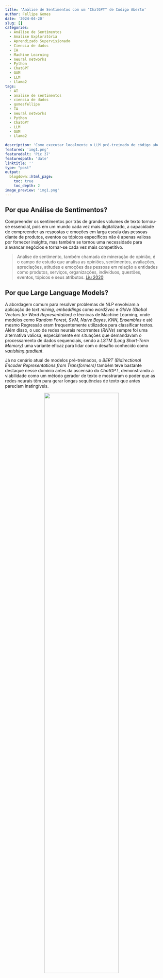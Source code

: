 ```yaml
---
title: 'Análise de Sentimentos com um "ChatGPT" de Código Aberto'
author: Fellipe Gomes
date: '2024-04-20'
slug: []
categories:
  - Análise de Sentimentos
  - Analise Exploratória
  - Aprendizado Supervisionado
  - Ciencia de dados
  - IA
  - Machine Learning
  - neural networks
  - Python
  - ChatGPT
  - GAM
  - LLM
  - Llama2
tags:
  - AI
  - analise de sentimentos
  - ciencia de dados
  - gomesfellipe
  - IA
  - neural networks
  - Python
  - ChatGPT
  - LLM
  - GAM
  - Llama2
  
description: 'Como executar localmente o LLM pré-treinado de código aberto Llama2 para realizar uma análise de sentimentos em Python'
featured: 'img1.png'
featuredalt: 'Pic 37'
featuredpath: 'date'
linktitle: ''
type: "post" 
output: 
  blogdown::html_page:
    toc: true
    toc_depth: 2 
image_preview: 'img1.png' 
---
```

 
<meta name="image" property="og:image" content="https://gomesfellipe.github.io/img/2024/04/img1.png">
 
<style>
.column4 {
  float: left;
  width: 33%;
  padding: 10px;
}

.column8 {
  float: left;
  width: 66%;
  padding: 10px;
}

.column6 {
  float: left;
  width: 50%;
  padding: 10px;
}

.row:after {
  content: "";
  display: table;
  clear: both;
}
</style>

## Por que Análise de Sentimentos?

Compreender os sentimentos por trás de grandes volumes de texto tornou-se essencial, pois em um mundo cada vez mais digitalizado, a capacidade de compreender as respostas e emoções em larga escala das pessoas diante de produtos, eventos ou tópicos específicos não é apenas valiosa por fornecer insights, mas também se tornou uma necessidade para alavancar negócios e tornar-se cada vez mais competitivo.

> Análise de sentimento, também chamada de mineração de opinião, é o campo de estudo que analisa as opiniões, sentimentos, avaliações, apreciações, atitudes e emoções das pessoas em relação a entidades como produtos, serviços, organizações, indivíduos, questões, eventos, tópicos e seus atributos. [Liu 2020](https://www.cambridge.org/de/universitypress/subjects/computer-science/artificial-intelligence-and-natural-language-processing/sentiment-analysis-mining-opinions-sentiments-and-emotions-2nd-edition?format=HB&isbn=9781108486378)

## Por que Large Language Models?

A abordagem comum para resolver problemas de NLP envolviam a aplicação de *text mining*, *embeddings* como *word2vec* e *GloVe (Global Vectors for Word Representation)* e técnicas de Machine Learning, onde modelos como *Random Forest*, *SVM*, *Naive Bayes*, *KNN*, *Ensembles* e até mesmo Regressão eram frequentemente utilizados para classificar textos. Além disso, o uso de redes neurais recorrentes (*RNNs*) sempre foi uma alternativa valiosa, especialmente em situações que demandavam o processamento de dados sequenciais, sendo a *LSTM (Long Short-Term Memory)* uma variante eficaz para lidar com o desafio conhecido como [*vanishing gradient*](https://en.wikipedia.org/wiki/Vanishing_gradient_problem). 

Já no cenário atual de modelos pré-treinados, o *BERT (Bidirectional Encoder Representations from Transformers)* também teve bastante destaque nesse domínio antes da ascensão do *ChatGPT*, demonstrando a viabilidade como um método gerador de texto e mostraram o poder que as redes neurais têm para gerar longas sequências de texto que antes pareciam inatingíveis.

<center> 

![](/post/2024-04-20-sentiment-analysis-llama2/parameters_transformer_based_language_models.png){width=70%}</br>
<small>[GPT-3 supera seus antecessores em termos de contagem de parâmetros](https://www.techtarget.com/searchenterpriseai/definition/GPT-3)</small>

</center>

Embora já existam há algum tempo, os *LLMs* ganharam a mídia através do *ChatGPT*, interface de chat da OpenAI para modelos LLM GPT-3 lançado em 2020, com 175 milhões de parâmetros, que já teve uma série de avanços significativos nos últimos anos como seu irmão maior, o GPT-4 lançado em 2023 conta com incríveis 100 **trílhões** de parâmetros. 

<center>

![](/post/2024-04-20-sentiment-analysis-llama2/comparison-between-GPT-3-and-GPT-4.png){width=50%}</br>
<small>[The comparison between GPT-3 and GPT-4 based on the number of parameters used in their architecture](https://www.techtarget.com/searchenterpriseai/definition/GPT-3)</small>

</center>

Modelos com mais de 100 bilhões de parâmetros já podem ser considerados muito grandes, com conhecimento mundial muito rico. Esses modelos maiores conseguem "aprender" ainda mais informações sobre muitas coisas sobre fisica, filosofia, ciência, programação, etc sendo cada vez mais úteis para ajudar em tarefas que envolvam conhecimento profundo ou raciocinio complexo, sendo um bom "parceiro" para brainstorming. 

<div class="w3-panel w3-pale-red w3-border">
&nbsp; **⚠️ Atenção!** </br>
Afirmar que maiores modelos são sempre melhores não é verdade. O tempo de processamento, latência e o custo também irão aumentar, por isso [abordagens alternativas](https://medium.com/@masteringllm/mistral-7b-is-187x-cheaper-compared-to-gpt-4-b8e5ee1c9fc2) também devem ser consideradas.
</div>

### Como funcionam os LLMs?

Os *LLMs* são modelos de *Machine Learning* que usam algoritmos de *Deep Learning* para processar e compreender a linguagem natural, gerando texto de maneira eficaz. Esses modelos são treinados com grandes volumes de dados da internet, adquirindo a capacidade de identificar padrões na composição de palavras e frases. A idéia básica por trás desses modelos é que são capazes de gerar texto prevendo repetidamente a próxima palavra oferecendo resultados rápidos e diversas aplicações práticas em várias áreas

#### Aplicações

Diferentemente de uma ferramenta de busca como o Google, o ChatGPT não recupera informações, mas cria frases e textos completos em tempo real com base no processamento de um imenso volume de dados, veja alguns exemplos de uso para diferentes tarefas:

<div class="row">
<div class="column4"> 

##### ✍️ **Escrita:**

- Colaboração em brainstorming, sugerindo nomes;
- Elaboração de templates para comunicados e e-mails;
- Tradução automática.

</div> 

<div class="column4"> 

##### 📖 **Leitura**:

- Revisão de textos;
- Sumarização de artigos extensos;
- Análise de sentimentos, possibilitando a criação de dashboards para acompnhamento ao longo do tempo.

</div> 

<div class="column4"> 

##### 💬 **Conversa**: 

- Diálogos e aconselhamentos;
- Coaching de carreira;
- Planejamento de viagens;
Sugestões de receitas;
- Conversação interativa com documentos PDF;
- Atendimento ao cliente;
- Realização de pedidos.

</div> 

</div>

## O que faremos aqui?

Nosso objetivo aqui é realizar uma análise de sentimentos para classificar sentenças como positivas ou negativas utilizando algum LLM pré-treinado. Embora a OpenAI já tenha sido uma organização sem fins lucrativos que lançava seus projetos como código aberto, desde o lançamento do ChatGPT ela se tornou uma empresa que mantém a propriedade de seus códigos fonte. Isso significa que apesar da facilidade de criar aplicações, modelos mais poderosos e relativamente baratos, desenvolvedores de IA não podem modificar o GPT-3 para atender às nossa necessidades específicas ou incorporá-lo em seus próprios projetos de maneira livre e gratuita. Portanto teremos de recorrer à alternativas não tão(\*) *open source* como o [*Llama 2* da Meta](https://huggingface.co/meta-llama) que permite total controle sobre o modelo, rodar em nosso próprio computador/servidor e nós dá o controle sobre a privacidade dos nossos dados. 


<div class="w3-panel w3-pale-red w3-border">
(*) "Código aberto" 🤔 </br>
Não é totalmente código aberto pois por mais que a Meta tenha disponibilizado o modelo treinado para uso livre, ele não compartilha os dados de treinamento do modelo ou o código usado para treiná-lo.
</div>

# Mãos a obra!

## Iniciar ambiente de trabalho

Primeiramente vamos carregar todas as dependencias necessárias para executar os códigos a seguir:

```python
import pandas as pd
import numpy as np
import seaborn as sns
import matplotlib.pyplot as plt
from wordcloud import WordCloud
from PIL import Image
from nltk.corpus import stopwords
from collections import Counter
from sklearn.model_selection import train_test_split
from sklearn.metrics import confusion_matrix, accuracy_score
from llama_cpp import Llama
from tqdm.notebook import tqdm
tqdm.pandas()
```

## Carregar dados

Utilizaremos uma versão [traduzida do dataset IMdb para o português](https://www.kaggle.com/datasets/luisfredgs/imdb-ptbr), um conjunto de dados do Internet Movie Database (IMDB), que é uma das maiores e mais abrangentes bases de dados online sobre filmes e programas de televisão. 

```python
 #Importar todo conjunto de dados
df = pd.read_csv('input/imdb-reviews-pt-br.csv', index_col='id')
# Obter amostra de tamanho 100
_, df = train_test_split(df, test_size=100, random_state=42, shuffle=True)
```

## Informações gerais

Esse dataset inclui avaliações e críticas de filmes feitas por usuários do IMDB, bem como informações sobre os próprios filmes, como título, ano de lançamento, gênero, etc. Para nossa finalidade para tarefa de análise de sentimentos, utilizaremos os seguintes dados:

| id   | text_en                                       | text_pt                                       | sentiment |
|:------:|:-----------------------------------------------|:---------------------------------------------|:-----------:|
| 12534| This was unusual: a modern-day film which...  | Isso era incomum: um filme moderno que era...  | pos       |
| 35447| Some of my old friends suggested me to wat...| Alguns dos meus velhos amigos sugeriram qu...| neg       |
| 20281| What a pleasure. This is really a parody. ... | Que prazer. Isto é realmente uma paródia. S... | pos       |
| ...  | ...                                           | ...                                           | ...       |
| 34241| WOW!I just was given this film from a frie... | WOW! Acabei de receber este filme de um am... | neg       |
| 12896| This film offers many delights and surprise...| Este filme oferece muitas delícias e surp... | pos       |
| 19748| Over the years Ive watched this movie many... | Ao longo dos anos, assisti a esse filme mu... | pos       |

Onde:

- `id`: Identificador;
- `text_en`: texto em inglês;
- `text_pt`: texto em português;
- `sentiment`: rótulo do texto, que pode ser `pos` ou `neg`.

## Análise Exploratória

---

### Distribuição dos sentimentos na amostra

Primeiro vamos entender como ficou distribuída a proporção dos sentimentos na amostra coletada:

<details>
<summary>*Clique aqui para ver o código do gráfico*</summary>
```python
# Contagem absoluta
contagem_absoluta = df['sentiment'].value_counts()

# Contagem relativa
contagem_relativa = df['sentiment'].value_counts(normalize=True) * 100

# Criar gráfico de barras
fig, ax = plt.subplots(figsize=(6, 4))
barras = plt.bar(contagem_absoluta.index, contagem_absoluta, color=['green', 'red'])

# Adicionar texto nas barras
for barra, abs_value, rel_value in zip(barras, contagem_absoluta, contagem_relativa):
    yval = barra.get_height()
    ax.text(barra.get_x() + barra.get_width()/2, yval, f'{abs_value} ({rel_value:.1f}%)',
            ha='center', va='bottom', color='black', fontsize=12)

# Adicionar rótulos e título
plt.xlabel('Sentimento', fontsize=14)
plt.ylabel('Frequência absoluta', fontsize=14)
plt.title('Quantidade de textos de cada sentimento \nem uma amostra de tamanho 100', fontsize=16, x=0.5, y=1.1)
plt.xticks(fontsize=12)
plt.yticks(fontsize=12)

# Remover bordas da parte superior e direita
ax.spines['top'].set_visible(False)
ax.spines['right'].set_visible(False)

# Ajustar layout
plt.tight_layout()

# Salvar imagem
plt.savefig(f"img/freq_sentiment.png", bbox_inches='tight')

# Exibir o gráfico
plt.show()
```

</details>
&nbsp;

<center>

![](/post/2024-04-20-sentiment-analysis-llama2/freq_sentiment.png)

</center>

<div class="w3-panel w3-pale-blue w3-border">
&nbsp; 📌 **Interpretação:**
Coletei uma amostra aleatória simples de tamanho n=100 de todas as reviews que contém aproximadamente metade de cada sentimento para diminuir o tempo computacional de execução no meu computador.
</div>

### Palavras mais frequêntes para cada sentimento {.tabset}

Núvens de palavras das resenhas dos filmes que foram anotadas como positivos e como negativos nas duas linguas disponíveis no dataset:

<details>
<summary>*Clique aqui para ver o código das Wordclouds*</summary>
```python
def generate_wordcloud(df, language='en'):
    # Definir stopwords para o idioma escolhido
    if language == 'en':
        stop_words_pos = stop_words_neg = set(stopwords.words('english'))
        stop_words_pos.update(["film", "movie", "one"])
        stop_words_neg.update(["character", "like", "really", "make", "see"])
    elif language == 'pt':
        stop_words_pos = stop_words_neg = set(stopwords.words('portuguese'))
        stop_words_pos.update(["filme", "filmes", "todo", "tão", "pode", "todos"])
        stop_words_neg.update(["filme", "filmes", "todo", "tão", "filme", "coisa", "realmente"])
    else:
        raise ValueError("Language must be 'en' or 'pt'.")

    # Concatenar textos positivos e negativos
    txt_pos = " ".join(review for review in df[df.sentiment == 'pos'][f'text_{language}'])
    txt_neg = " ".join(review for review in df[df.sentiment == 'neg'][f'text_{language}'])

    # Carregar máscaras de imagem
    mask_pos = np.array(Image.open(f"img/pos.png"))
    mask_neg = np.array(Image.open(f"img/neg.png"))

    # Gerar nuvens de palavras positivas e negativas
    wordcloud_positivo = WordCloud(
        stopwords=stop_words_pos,
        random_state=42,
        background_color="white",
        color_func=lambda *args, **kwargs: "green",
        contour_color='black',
        contour_width=1,
        max_font_size=100,
        min_font_size=15,
        max_words=200,
        mask=mask_pos
    ).generate(txt_pos)

    wordcloud_negativo = WordCloud(
        stopwords=stop_words_neg,
        random_state=42,
        background_color="white",
        color_func=lambda *args, **kwargs: "red",
        contour_color='black',
        contour_width=1,
        max_font_size=100,
        min_font_size=15,
        max_words=200,
        mask=mask_neg
    ).generate(txt_neg)

    # Configurações do plot
    plt.figure(figsize=(7, 14))

    # Plotar nuvem de palavras positivas
    plt.subplot(1, 2, 1)
    plt.imshow(wordcloud_positivo, interpolation='bilinear')
    plt.axis('off')
    plt.title('Positivo', fontsize=20, color='green')

    # Plotar nuvem de palavras negativas
    plt.subplot(1, 2, 2)
    plt.imshow(wordcloud_negativo, interpolation='bilinear')
    plt.axis('off')
    plt.title('Negativo', fontsize=20, color='red')

    # Ajustar layout
    plt.tight_layout()

    # Salvar a nuvem de palavras como imagem
    plt.savefig(f"img/wordcloud_{language}.png", bbox_inches='tight')

    # Exibir a nuvem de palavras
    plt.show()
    
# Exemplo de uso para o idioma inglês
generate_wordcloud(df, language='en')

# Exemplo de uso para o idioma português
generate_wordcloud(df, language='pt')
```

</details>
&nbsp;

<center>

![](/post/2024-04-20-sentiment-analysis-llama2/wordcloud_en.png)

Núvem de palavras mais frequentes das resenhas em **🇺🇲 Inglês**

</center>

<center>

![](/post/2024-04-20-sentiment-analysis-llama2/wordcloud_pt.png)

Núvem de palavras mais frequentes das resenhas em **🇧🇷 Português**

</center>

<div class="w3-panel w3-pale-blue w3-border">
&nbsp; **📌 Interpretação:** 
Como esperado, mesmo com a mudança na língua, a frequência das palavras é exibida de maneira muito similar de acordo com cada sentimento. 
</div>


## Análise de Sentimentos

---

### Família *Llama 2* de *Large Language Models* (*LLMs*)

Nesta seção, exploraremos o [*Llama 2*](https://llama.meta.com/), um modelo de código aberto, e discutiremos as vantagens e desvantagens em relação aos LLMs de código fechado ou remotos.

#### Tamanho do modelo 

Para saber qual modelo utilizar, primeiramente precisamos ter em mente algumas noções sobre a quantidade de parâmetros e tamanhos dos LLM. No geral:

<div class="row">
<div class="column4"> 

<big>**1 Bilhão**:</big>

Bons em correspondência de padrões e algum conhecimento básico do mundo (como por exemplo classificar avaliações por sentimento)

</div> 

<div class="column4"> 

<big>**10 Bilhões**:</big>

Maior conhecimento mundial, conhecem mais fatos exotéricos sobre o mundo e melhoram em seguir instruções basicas (bom para chatbot para pedidos de comida);

</div> 

<div class="column4"> 

<big>**100+ Bilhões**: </big>

Muito grandes, com conhecimento mundial muito rico, saberão coisas sobre fisica, filosofia, ciência e assim por diante e serão melhores em raciocinios complexos (tarefas que envolvem conhecimento profundo ou raciocinio complexo, parceiro para brainstorming)

</div> 
</div>

Para uma análise de sentimentos simples, não é necessário um modelo com 100 bilhões de parâmetros. Modelos menores, como os com 7 bilhões de parâmetros, podem ser suficientes e menos computacionalmente exigentes.

#### Código aberto ou fechado

Embora próximos, os LLMs de código aberto ainda não conseguem igualar o poder e a precisão dos aplicativos de código fechado disponíveis comercialmente, como [GPT-4](https://openai.com/gpt-4) e [Bard (Gemini)](https://gemini.google.com/app). Mesmo sendo menos poderosos, existem alguns prós e contras pelos quais podemos pesar na hora de escolher a melhor opção:

<div class="row">
<div class="column6"> 

<big>**Open Source**</big>

  - Total controle sobre o modelo
  - Pode rodar em nosso próprio computador/servidor
  - Controle sobre a privacidade dos dados

</div> 

<div class="column6"> 

<big>**Closed**</big>

  - Fácil de criar aplicações
  - Maiores e mais poderosos
  - Relativamente barato
  - Existe um certo risco de depender do fornecedor

</div> 

</div>

Utilizaremos a abordagem de código aberto por ser mais prática para fins de estudos, pois além de gratuita, não exige internet, registros ou chaves de API.

#### Uso remoto ou local

Podemos interagir com o modelo de linguagem grande (LLM) do Llama 2 via API da [Hugging Face](https://huggingface.co/), seguindo as instruções do [repositório oficial da Meta](https://huggingface.co/meta-llama) ou podemos baixar os arquivos do modelo em formato GGML para o [Llama 2 7B Chat do Meta Llama 2](https://huggingface.co/meta-llama/Llama-2-7b-chat-hf). Os formatos GGML são utilizados para inferência de CPU + GPU usando o principamente o pacote [llama-cpp-python](https://pypi.org/project/llama-cpp-python/).

Para mais informações sobre como configurar o modelo consulte [este link](https://swharden.com/blog/2023-07-29-ai-chat-locally-with-python/)


```python
def load_llama_model(model_path="./input/llama-2-7b-chat.ggmlv3.q2_K.bin", language='en', seed=42):
    # Determinar o tamanho da janela de contexto com base no idioma
    if language == 'en':
        context_window = df.text_en.map(len).max()
    elif language == 'pt':
        context_window = df.text_pt.map(len).max()
    else:
        raise ValueError("Language must be 'en' or 'pt'.")

    # Carregar o modelo Llama
    return Llama(model_path=model_path,
                 verbose=False,
                 n_ctx=context_window,
                 seed=seed)
```

Para obter os melhores resultados, devemos ser o mais claro e específicos possível nas interações. Porém devemos iniciar com um prompt simples e rápido para ir direcionando o modelo na direção desejada e avaliando os resultados obtidos e ajustando gradualmente o prompt para refinar e aprimorar a resposta desejada

```python
def classify_sentiment_llama(text, llama_model):
    # Construir a prompt para o modelo Llama
    prompt = f''' \
    Q: Answer with just one word, \
    does the following text express a \
    positive or negative feeling? \
    {text} \
    A:'''
    # Obter a saída do modelo Llama
    output = llama_model(prompt, max_tokens=3)
    return output["choices"][0]["text"]
```

Com nosso prompt definido, já podemos carregar o modelo:

```python
# Carregar o modelo Llama para o idioma desejado
llama_model = load_llama_model(language='en')
```

```
## llama.cpp: loading model from ./llama-2-7b-chat.ggmlv3.q2_K.bin
## llama_model_load_internal: format     = ggjt v3 (latest)
## llama_model_load_internal: n_vocab    = 32000
## llama_model_load_internal: n_ctx      = 4320
## llama_model_load_internal: n_embd     = 4096
## llama_model_load_internal: n_mult     = 256
## llama_model_load_internal: n_head     = 32
## llama_model_load_internal: n_head_kv  = 32
## llama_model_load_internal: n_layer    = 32
## llama_model_load_internal: n_rot      = 128
## llama_model_load_internal: n_gqa      = 1
## llama_model_load_internal: rnorm_eps  = 5.0e-06
## llama_model_load_internal: n_ff       = 11008
## llama_model_load_internal: freq_base  = 10000.0
## llama_model_load_internal: freq_scale = 1
## llama_model_load_internal: ftype      = 10 (mostly Q2_K)
## llama_model_load_internal: model size = 7B
## llama_model_load_internal: ggml ctx size =    0.08 MB
## llama_model_load_internal: mem required  = 2733.66 MB (+ 2160.00 MB per state)
## llama_new_context_with_model: kv self size  = 2160.00 MB
## llama_new_context_with_model: compute buffer total size =  295.35 MB
```

Após instânciar o modelo, basta aplicá-lo em nossa base de dados. (apliquei o mesmo modelo tanto para as reviews e portugues quanto em inglês).

```python
df['sentiment_llm_en'] = df.text_en.progress_apply(lambda x: classify_sentiment_llama(x, llama_model))
```

![](/post/2024-04-20-sentiment-analysis-llama2/load_en.png)

Como este modelo é o mais básico e não alteramos nenhum parâmetro (como por exemplo `temperature`, que determina se o output será mais aleatório ou mais previsível) pode ser que a saída não saia padronizada e necessite de algum pós-processamento. Vejamos como foram os outputs do LLM:

<details>
<summary>*Clique aqui para ver o código do gráfico*</summary>

```python
# Contagem da frequência das classificações
sentiment_llm_counts = df.groupby('sentiment').sentiment_llm_en.value_counts().reset_index(name='n')

# Organizar as categorias pela frequência total
order = df.sentiment_llm_en.value_counts().reset_index(name='n')
order = order.sort_values(by='n', ascending=False)['index']

# Configurações de estilo do seaborn
sns.set(style="whitegrid")

# Criar o gráfico de barras
plt.figure(figsize=(12, 4))
ax = sns.barplot(x=sentiment_llm_counts.sentiment_llm_en, y=sentiment_llm_counts.n, hue=sentiment_llm_counts.sentiment, order=order, palette=["red", "green"])

# Adicionar rótulos e título
plt.ylim([0, 25])
plt.xticks(fontsize=12, rotation=90)
plt.yticks(fontsize=12)
ax.set_xlabel('Anotação de sentimento das resenhas', fontsize=14)
ax.set_ylabel('Frequência', fontsize=14)
ax.set_title('Frequência dos sentimentos classificados pelo LLM em Inglês\nem relação aos sentimentos já anotados da base', fontsize=20)

# Adicionar anotações nas barras
for p in ax.patches:
    ax.annotate(f'{p.get_height()}', (p.get_x() + p.get_width() / 2., p.get_height()),
                ha='center', va='baseline', fontsize=10, color='black', xytext=(0, 5),
                textcoords='offset points')

plt.legend(loc="upper right", title = "Label real")

# Remover bordas da parte superior e direita
ax.spines['top'].set_visible(False)
ax.spines['right'].set_visible(False)
ax.grid(False)

# Salvar a nuvem de palavras como imagem
plt.savefig(f"img/freq_class_llm_en.png", bbox_inches='tight')

# Exibir o gráfico
plt.show()
```

</details>
<!-- &nbsp; -->

<center>

![](/post/2024-04-20-sentiment-analysis-llama2/freq_class_llm_en.png)
</center>

<div class="w3-panel w3-pale-blue w3-border">
&nbsp; **📌 Interpretação:**
É possível observar que o modelo pré-treinado conseguiu reconhecer de maneira bastante coerente o sentimento dos trechos para as categorias `pos` e `neg`, porém, não vieram padronizadas exatamente como solicitamos ao modelo.
</div>

Como a saída não foi padronizada, vamos realizar algum pós-processamento para padronizar as classes como `pos` ou `neg` para possibilitar avaliar o desempenho do modelo com base em métricas de classificação.

```python
conditions = [
    (df.sentiment_llm_en.str.contains('(?i)(?:pos|fun)')),
    (df.sentiment_llm_en.str.contains('(?i)(?:neg|horrible|melanchol)'))
]
pd.crosstab(df.sentiment, np.select(conditions, ['pos', 'neg'], default='other'))
```

Com os outputs padronizados em duas classes, podemos verificar como foi a acurácia do modelo.

#### Desempenho

Como estamos diante de um problema de classificação, avaliaremos o desempenho do modelo com matrizes de confusão para entender a as taxas de acerto e calcular a acurácia pois o dataset é balanceado.

<details>
<summary>*Clique aqui para ver o código do gráfico*</summary>

```python
# Matrizes de Confusão
conditions = [
    (df.sentiment_llm_en.str.contains('(?i)(?:pos|fun|good|comedy)')),
    (df.sentiment_llm_en.str.contains('(?i)(?:neg|melanchol|absurd|horrible)'))
]
cm_llm_en = confusion_matrix(df.sentiment, np.select(conditions, ['pos', 'neg'], default='other'))
accuracy_llm_en = accuracy_score(df.sentiment, np.select(conditions, ['pos', 'neg'], default='other'))

conditions = [
    (df.sentiment_llm_pt.str.contains('(?i)(?:pos)')),
    (df.sentiment_llm_pt.str.contains('(?i)(?:neg|horrível)'))
]
cm_llm_pt = confusion_matrix(df.sentiment, np.select(conditions, ['pos', 'neg'], default='other'))
accuracy_llm_pt = accuracy_score(df.sentiment, np.select(conditions, ['pos', 'neg'], default='other'))

# Configurações de estilo do seaborn
sns.set(font_scale=1.2)
plt.figure(figsize=(12, 5))

# Plotar Matriz de Confusão para o modelo de LLM em inglês
plt.subplot(1, 2, 1)
sns.heatmap(cm_llm_en, annot=True, fmt='d', cmap='binary', cbar=False, vmin=0, vmax=50,
            xticklabels=['Negativo', 'Neutro', 'Positivo'], yticklabels=['Negativo', 'Neutro', 'Positivo'])
plt.title(f'Matriz de Confusão (Vader - Inglês)\nAcurácia: {accuracy_llm_en:.0%}', fontsize=22)
plt.xlabel('Previsto', fontsize=14)
plt.ylabel('Real', fontsize=14)
plt.xticks(fontsize=12)
plt.yticks(fontsize=12)

# Plotar Matriz de Confusão para o modelo de LLM em português
plt.subplot(1, 2, 2)
sns.heatmap(cm_llm_pt, annot=True, fmt='d', cmap='binary', cbar=False,vmin=0, vmax=50,
            xticklabels=['Negativo', 'Neutro', 'Positivo'], yticklabels=['Negativo', 'Neutro', 'Positivo'])
plt.title(f'Matriz de Confusão (Vader - Português)\nAcurácia: {accuracy_llm_pt:.0%}', fontsize=22)
plt.xlabel('Previsto', fontsize=14)
plt.ylabel('Real', fontsize=14)
plt.xticks(fontsize=12)
plt.yticks(fontsize=12)

# Ajustar layout
plt.tight_layout()

# Salvar a nuvem de palavras como imagem
plt.savefig(f"img/cm_llm.png", bbox_inches='tight')

# Exibir o gráfico
plt.show()
```
 
</details>
<!-- &nbsp; -->

<center>

![](/post/2024-04-20-sentiment-analysis-llama2/cm_llm2.png)
</center>

<div class="w3-panel w3-pale-blue w3-border">
&nbsp; **📌 Interpretação:**
A acurácia geral para a língua Inglesa foi superior quando aplicado o mesmo modelo para a língua portuguesa. Vale lembrar que este modelo foi treinado em Inglês e estamos utilizado a menor das opções.
</div>

O desempenho deste modelo é muito interessante, principalmente por já ser pré treinado, não sendo necessário gastar tanto tempo na sua construção mas para afirmar que este modelo é bom precisamos entender qual seria o resultado para resolver este problemas se utilizassemos a abordagem mais simples possível.

### Vader

<!-- ## Baseline -->

O ***VADER** (Valence Aware Dictionary and sEntiment Reasoner)* é uma abordagem mais simples e rápida em comparação aos LLMs. Não requer o treinamento de um modelo, mas depende de léxicos de palavras relacionadas a sentimentos. Pode ser facilmente utilizado via bibliotecas de código aberto em Python, como [vaderSentiment](https://pypi.org/project/vaderSentiment/) para inglês e [LeIA (Léxico para Inferência Adaptada)](https://github.com/rafjaa/LeIA) para português.

A abordagem é direta: no léxico (uma coleção de palavras), cada palavra já possui uma nota atribuída. Ao passar um documento (frase), retorna um dicionário com o escore de polaridade com base no escore das palavras no texto. O dicionário inclui o valor do sentimento geral normalizado (`compound`), variando de -1 (extremamente negativo) a +1 (extremamente positivo). Esse valor pode ser usado para descrever o sentimento predominante no texto, considerando os seguintes limites:

- Sentimento <span style="color: green;">positivo</span>: `compound` >= 0.05
- Sentimento <span style="color: red;">negativo</span>: `compound` <= -0.05
- Sentimento <span style="color: orange;">neutro</span>: (`compound` > -0.05) e (`compound` < 0.05)

<details>
<summary>*Clique aqui para ver a função utilizada para classificar o sentimento com base no escore `compound`*</summary>

```python
# Função para classificar o sentimento com base no compound score
def classify_sentiment_vader(text, language='en'):

    # Definir método que será utilizado
    if language=='en':
        from vaderSentiment.vaderSentiment import SentimentIntensityAnalyzer
    elif language == 'pt':
        from leia import SentimentIntensityAnalyzer
    else:
        raise ValueError("Language must be 'en' or 'pt'.")

    # Instanciar a ferramenta para análise de sentimentos
    analyzer = SentimentIntensityAnalyzer()
    # Realiza a análise de sentimentos e obtém o compound score
    compound_score = analyzer.polarity_scores(text)['compound']
    # Classifica o sentimento com base no compound score
    if compound_score >= 0.05:
        return 'pos'
    elif compound_score <= -0.05:
        return 'neg'
    else:
        return 'neu'

# Criando uma nova coluna 'sentimento_vader'
df['sentiment_vader_en'] = df.text_en.apply(lambda x: classify_sentiment_vader(x, 'en'))
df['sentiment_vader_pt'] = df.text_pt.apply(lambda x: classify_sentiment_vader(x, 'pt'))
```

</details>
<!-- &nbsp; -->

A execução do código é bem rápida, sendo útil para referência como baseline ou em casos em que temos baixo recurso computacional e um grande volume de dados para classificar.

#### Desempenho

Como estamos diante de um problema de classificação, avaliaremos o desempenho do modelo com matrizes de confusão para entender a as taxas de acerto e calcular a acurácia pois o dataset é balanceado.

<details>
<summary>*Clique aqui para ver o código do gráfico*</summary>

```python
# Matrizes de Confusão
cm_vader_en = confusion_matrix(df.sentiment, df.sentiment_vader_en)
cm_vader_pt = confusion_matrix(df.sentiment, df.sentiment_vader_pt)

# Acurácias
accuracy_vader_en = accuracy_score(df.sentiment, df.sentiment_vader_en)
accuracy_vader_pt = accuracy_score(df.sentiment, df.sentiment_vader_pt)

# Configurações de estilo do seaborn
sns.set(font_scale=1.2)
plt.figure(figsize=(12, 5))

# Plotar Matriz de Confusão para o método Vader em inglês
plt.subplot(1, 2, 1)
sns.heatmap(cm_vader_en, annot=True, fmt='d', cmap='binary', cbar=False,vmin=0, vmax=50,
            xticklabels=['Negativo', 'Neutro', 'Positivo'], yticklabels=['Negativo', 'Neutro', 'Positivo'])
plt.title(f'Matriz de Confusão (Vader - Inglês)\nAcurácia: {accuracy_vader_en:.0%}', fontsize=22)
plt.xticks(fontsize=12)
plt.yticks(fontsize=12)
plt.xlabel('Previsto', fontsize=14)
plt.ylabel('Real', fontsize=14)

# Plotar Matriz de Confusão para o método Vader em português
plt.subplot(1, 2, 2)
sns.heatmap(cm_vader_pt, annot=True, fmt='d', cmap='binary', cbar=False,vmin=0, vmax=50,
            xticklabels=['Negativo', 'Neutro', 'Positivo'], yticklabels=['Negativo', 'Neutro', 'Positivo'])
plt.title(f'Matriz de Confusão (Vader - Português)\nAcurácia: {accuracy_vader_pt:.0%}', fontsize=22)
plt.xticks(fontsize=12)
plt.yticks(fontsize=12)
plt.xlabel('Previsto', fontsize=14)
plt.ylabel('Real', fontsize=14)

# Ajustar layout
plt.tight_layout()

# Salvar a nuvem de palavras como imagem
plt.savefig(f"img/cm_vader.png", bbox_inches='tight')

# Exibir o gráfico
plt.show()
```

</details>
<!-- &nbsp; -->


<center>

![](/post/2024-04-20-sentiment-analysis-llama2/cm_vader.png)
</center>

<div class="w3-panel w3-pale-blue w3-border">
&nbsp; **📌 Interpretação:** A acurácia geral do método foi praticamente o mesmo para ambas as linguas. Na lingua inglesa observamos mais casos de falsos positivos (22%), já na lingua portuguesa observamos mais casos de falsos negativos (14%). 
</div>

Essa abordagem é boa para ser utilizada como baseline pois quase todas as abordagens tradicionais de Machine Learning para a tarefa de análise de sentimentos necessitam de tempo para desenvolvimento, treino, validação e sustentação de modelos.

# Resultado Final

---

Avaliamos o desempenho de ambas as abordagens para determinar se o uso do LLM justificou-se em comparação com a abordagem mais simples para a execução da tarefa de análise de sentimentos.

<details>
<summary>*Clique aqui para ver o código do gráfico*</summary>

```python
models = (
    "Inglês",
    "Português",
)
weight_counts = {
    "Vader": np.array([accuracy_vader_en,
                       accuracy_vader_pt]),
    "LLM": np.array([accuracy_llm_en-accuracy_vader_en,
                     accuracy_llm_pt-accuracy_vader_pt]),
}

fig, ax = plt.subplots()
bottom = np.zeros(2)
colors=["#b4dbe6", "#024b7a"]
for (boolean, weight_count), col in zip(weight_counts.items(), colors):
    p = ax.bar(models, weight_count, width=0.5, label=boolean, bottom=bottom, color=col)
    bottom += weight_count

# Formatar eixos
plt.ylim([0, 1.1])
plt.xlabel('Idioma das resenhas dos filmes', fontsize=14)
plt.ylabel('Ganho de Acurácia', fontsize=14)
plt.title("Comparação do ganho de acurácia \ndo LLM em relação ao Vader", fontsize=16, x=0.5)
plt.xticks(fontsize=12)
plt.yticks(fontsize=12)

# Legenda
ax.legend(loc="upper right", title='Método utilizado')
#specify order of items in legend
handles, labels = plt.gca().get_legend_handles_labels()
order = [1, 0]
plt.legend([handles[idx] for idx in order],[labels[idx] for idx in order])

accs=[x*100 for x in [accuracy_vader_en, accuracy_vader_pt, accuracy_llm_en, accuracy_llm_pt]]
for p, acc in zip(ax.patches, accs):
    width, height = p.get_width(), p.get_height()
    x, y = p.get_xy()
    ax.text(x+width/2,
            y+(height/2) - 0.01,
            '{:.0f} %'.format(acc),
            horizontalalignment='center',
            verticalalignment='center',
            color='white', fontsize=18)

# Adicionar setas e textos na figura
plt.arrow(0.3, 0.62, 0, 0.16,
          head_width = 0.05,
          width = 0.015,
          color='black')
plt.text(0.2, 0.9, '+20,0%', fontsize = 20)

plt.arrow(0.7, 0.63, 0, 0.09,
          head_width = 0.05,
          width = 0.015,
          color='black')
plt.text(0.6, 0.84, '+11,53%', fontsize = 20)

# Remover bordas da parte superior e direita
ax.spines['top'].set_visible(False)
ax.spines['right'].set_visible(False)
ax.spines['bottom'].set_visible(True)
ax.spines['left'].set_visible(True)
ax.grid(visible=None)
ax.set_facecolor('white')

# Ajustar layout
plt.tight_layout()

# Salvar a nuvem de palavras como imagem
plt.savefig(f"img/acc_comparation.png", bbox_inches='tight')

# Exibir o gráfico
plt.show()
```

</details>
<!-- &nbsp; -->

<center>

![](/post/2024-04-20-sentiment-analysis-llama2/acc_comparation.png)
</center>

<div class="w3-panel w3-pale-blue w3-border">
&nbsp; **📌 Interpretação:** A acurácia geral foi consideravelmente maior para o modelo Llama2 em ambas as línguas, mesmo sendo treinado principalmente em dados da língua inglesa.
</div>

# Conclusão e  Discussão 

---

Os avanços tecnológicos na área são verdadeiramente impressionantes e evidenciam a rápida evolução da inteligência artificial. É importante estarmos sempre atentos a essas mudanças, pois a área de LLMs está em constante crescimento e melhorias significativas são desenvolvidas diariamente.

Em meio a tantos avanços, também é importante reconhecer as limitações desses modelos. Um dos desafios é o corte de conhecimento (knowledge cutoffs), o que significa que o modelo é treinado até uma determinada data, como 2022, portanto não possui conhecimento sobre eventos ou desenvolvimentos que ocorreram após essa data. Além disso, os LLMs estão sujeitos a "hallucinations", ou seja, podem inventar informações em um tom muito confiante, o que pode levar a resultados imprecisos ou até mesmo prejudiciais.

Outras limitações incluem restrições no input e output dos modelos, o que pode tornar difícil lidar com grandes volumes de dados ou fornecer resultados completos de uma só vez. Além disso, os LLMs geralmente não funcionam bem com dados estruturados, como tabelas, e podem reproduzir vieses e toxicidade presentes na sociedade, o que levanta preocupações éticas e sociais importantes.

Portanto, enquanto enquanto exploramos esse vasto campo das redes neurais, é essencial abordar essas limitações e desenvolver soluções que permitam o uso ético e responsável dessas poderosas ferramentas de IA.

# Referências

---

- [Large-scale language models for innovation and technology intelligence: sentiment analysis on news articles](https://medium.com/mapegy-tech/large-scale-language-models-for-innovation-and-technology-intelligence-sentiment-analysis-on-news-2c1ed1f6f2ad)
- [Análise de sentimentos com redes neurais recorrentes LSTM](https://medium.com/luisfredgs/an%C3%A1lise-de-sentimentos-com-redes-neurais-recorrentes-lstm-a5352b21e6aa)
- [Generative AI for Everyone - Andrew Ng - Coursera Course](https://www.coursera.org/programs/applied-intelligence-workera-vshgt/learn/generative-ai-for-everyone?authProvider=accenture-main)
- [Run Llama 2 Locally with Python](https://swharden.com/blog/2023-07-29-ai-chat-locally-with-python/)

